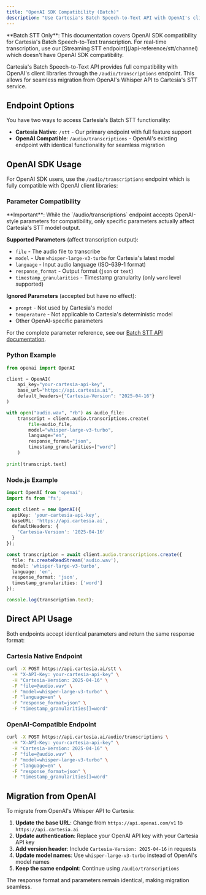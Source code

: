 ```yaml
---
title: "OpenAI SDK Compatibility (Batch)"
description: "Use Cartesia's Batch Speech-to-Text API with OpenAI's client libraries"
---
```


<Info>
**Batch STT Only**: This documentation covers OpenAI SDK compatibility for Cartesia's Batch Speech-to-Text transcription. For real-time transcription, use our [Streaming STT endpoint](/api-reference/stt/channel) which doesn't have OpenAI SDK compatibility.
</Info>

Cartesia's Batch Speech-to-Text API provides full compatibility with OpenAI's client libraries through the `/audio/transcriptions` endpoint. This allows for seamless migration from OpenAI's Whisper API to Cartesia's STT service.

## Endpoint Options

You have two ways to access Cartesia's Batch STT functionality:

- **Cartesia Native**: `/stt` - Our primary endpoint with full feature support
- **OpenAI Compatible**: `/audio/transcriptions` - OpenAI's existing endpoint with identical functionality for seamless migration

## OpenAI SDK Usage

For OpenAI SDK users, use the `/audio/transcriptions` endpoint which is fully compatible with OpenAI client libraries:

### Parameter Compatibility

<Warning>
**Important**: While the `/audio/transcriptions` endpoint accepts OpenAI-style parameters for compatibility, only specific parameters actually affect Cartesia's STT model output.
</Warning>

**Supported Parameters** (affect transcription output):
- `file` - The audio file to transcribe
- `model` - Use `whisper-large-v3-turbo` for Cartesia's latest model
- `language` - Input audio language (ISO-639-1 format)
- `response_format` - Output format (`json` or `text`)
- `timestamp_granularities` - Timestamp granularity (only `word` level supported)

**Ignored Parameters** (accepted but have no effect):
- `prompt` - Not used by Cartesia's model
- `temperature` - Not applicable to Cartesia's deterministic model
- Other OpenAI-specific parameters

For the complete parameter reference, see our [Batch STT API documentation](/api-reference/stt/transcribe).

### Python Example

```python
from openai import OpenAI

client = OpenAI(
    api_key="your-cartesia-api-key",
    base_url="https://api.cartesia.ai",
    default_headers={"Cartesia-Version": "2025-04-16"}
)

with open("audio.wav", "rb") as audio_file:
    transcript = client.audio.transcriptions.create(
        file=audio_file,
        model="whisper-large-v3-turbo",
        language="en",
        response_format="json",
        timestamp_granularities=["word"]
    )
    
print(transcript.text)
```

### Node.js Example

```typescript
import OpenAI from 'openai';
import fs from 'fs';

const client = new OpenAI({
  apiKey: 'your-cartesia-api-key',
  baseURL: 'https://api.cartesia.ai',
  defaultHeaders: {
    'Cartesia-Version': '2025-04-16'
  }
});

const transcription = await client.audio.transcriptions.create({
  file: fs.createReadStream('audio.wav'),
  model: 'whisper-large-v3-turbo',
  language: 'en',
  response_format: 'json',
  timestamp_granularities: ['word']
});

console.log(transcription.text);
```

## Direct API Usage

Both endpoints accept identical parameters and return the same response format:

### Cartesia Native Endpoint

```bash
curl -X POST https://api.cartesia.ai/stt \
  -H "X-API-Key: your-cartesia-api-key" \
  -H "Cartesia-Version: 2025-04-16" \
  -F "file=@audio.wav" \
  -F "model=whisper-large-v3-turbo" \
  -F "language=en" \
  -F "response_format=json" \
  -F "timestamp_granularities[]=word"
```

### OpenAI-Compatible Endpoint

```bash
curl -X POST https://api.cartesia.ai/audio/transcriptions \
  -H "X-API-Key: your-cartesia-api-key" \
  -H "Cartesia-Version: 2025-04-16" \
  -F "file=@audio.wav" \
  -F "model=whisper-large-v3-turbo" \
  -F "language=en" \
  -F "response_format=json" \
  -F "timestamp_granularities[]=word"
```

## Migration from OpenAI

To migrate from OpenAI's Whisper API to Cartesia:

1. **Update the base URL**: Change from `https://api.openai.com/v1` to `https://api.cartesia.ai`
2. **Update authentication**: Replace your OpenAI API key with your Cartesia API key
3. **Add version header**: Include `Cartesia-Version: 2025-04-16` in requests
4. **Update model names**: Use `whisper-large-v3-turbo` instead of OpenAI's model names
5. **Keep the same endpoint**: Continue using `/audio/transcriptions`

The response format and parameters remain identical, making migration seamless. 